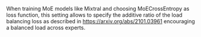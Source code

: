 When training MoE models like Mixtral and choosing MoECrossEntropy as loss function, this setting allows to specify the additive ratio of the load balancing loss as described in https://arxiv.org/abs/2101.03961 encouraging a balanced load across experts. 